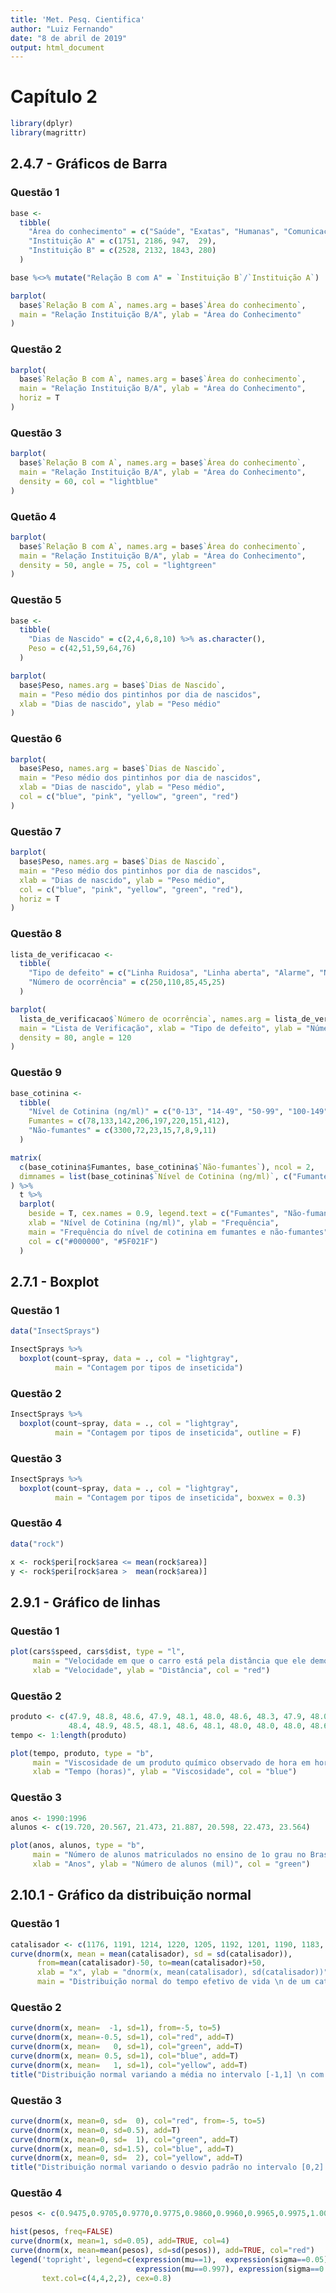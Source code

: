 ```yaml
---
title: 'Met. Pesq. Cientifica'
author: "Luiz Fernando"
date: "8 de abril de 2019"
output: html_document
---
```


# Capítulo 2

```r
library(dplyr)
library(magrittr)
```

## 2.4.7 - Gráficos de Barra

### Questão 1

```r
base <- 
  tibble(
    "Área do conhecimento" = c("Saúde", "Exatas", "Humanas", "Comunicação"),
    "Instituição A" = c(1751, 2186, 947,  29),
    "Instituição B" = c(2528, 2132, 1843, 280)
  )

base %<>% mutate("Relação B com A" = `Instituição B`/`Instituição A`)

barplot(
  base$`Relação B com A`, names.arg = base$`Área do conhecimento`,
  main = "Relação Instituição B/A", ylab = "Área do Conhecimento"
)
```

### Questão 2

```r
barplot(
  base$`Relação B com A`, names.arg = base$`Área do conhecimento`,
  main = "Relação Instituição B/A", ylab = "Área do Conhecimento",
  horiz = T
)
```

### Questão 3

```r
barplot(
  base$`Relação B com A`, names.arg = base$`Área do conhecimento`,
  main = "Relação Instituição B/A", ylab = "Área do Conhecimento",
  density = 60, col = "lightblue"
)
```

### Quetão 4

```r
barplot(
  base$`Relação B com A`, names.arg = base$`Área do conhecimento`,
  main = "Relação Instituição B/A", ylab = "Área do Conhecimento",
  density = 50, angle = 75, col = "lightgreen"
)
```

### Questão 5

```r
base <- 
  tibble(
    "Dias de Nascido" = c(2,4,6,8,10) %>% as.character(),
    Peso = c(42,51,59,64,76)
  )

barplot(
  base$Peso, names.arg = base$`Dias de Nascido`,
  main = "Peso médio dos pintinhos por dia de nascidos",
  xlab = "Dias de nascido", ylab = "Peso médio"
)
```

### Questão 6

```r
barplot(
  base$Peso, names.arg = base$`Dias de Nascido`,
  main = "Peso médio dos pintinhos por dia de nascidos",
  xlab = "Dias de nascido", ylab = "Peso médio",
  col = c("blue", "pink", "yellow", "green", "red")
)
```

### Questão 7

```r
barplot(
  base$Peso, names.arg = base$`Dias de Nascido`,
  main = "Peso médio dos pintinhos por dia de nascidos",
  xlab = "Dias de nascido", ylab = "Peso médio",
  col = c("blue", "pink", "yellow", "green", "red"),
  horiz = T
)
```
 
### Questão 8

```r
lista_de_verificacao <- 
  tibble(
    "Tipo de defeito" = c("Linha Ruidosa", "Linha aberta", "Alarme", "Não responde", "Não toca"),
    "Número de ocorrência" = c(250,110,85,45,25)
  )

barplot(
  lista_de_verificacao$`Número de ocorrência`, names.arg = lista_de_verificacao$`Tipo de defeito`,
  main = "Lista de Verificação", xlab = "Tipo de defeito", ylab = "Número de ocorrência",
  density = 80, angle = 120
)
```

### Questão 9

```r
base_cotinina <- 
  tibble(
    "Nível de Cotinina (ng/ml)" = c("0-13", "14-49", "50-99", "100-149", "150-199", "200-249", "250-299", "300+"),
    Fumantes = c(78,133,142,206,197,220,151,412),
    "Não-fumantes" = c(3300,72,23,15,7,8,9,11)
  )

matrix(
  c(base_cotinina$Fumantes, base_cotinina$`Não-fumantes`), ncol = 2,
  dimnames = list(base_cotinina$`Nível de Cotinina (ng/ml)`, c("Fumantes", "Não-fumantes"))
) %>% 
  t %>% 
  barplot(
    beside = T, cex.names = 0.9, legend.text = c("Fumantes", "Não-fumantes"),
    xlab = "Nível de Cotinina (ng/ml)", ylab = "Frequência",
    main = "Frequência do nível de cotinina em fumantes e não-fumantes",
    col = c("#000000", "#5F021F")
  )
```

## 2.7.1 - Boxplot

### Questão 1

```r
data("InsectSprays")

InsectSprays %>% 
  boxplot(count~spray, data = ., col = "lightgray",
          main = "Contagem por tipos de inseticida")
```

### Questão 2

```r
InsectSprays %>% 
  boxplot(count~spray, data = ., col = "lightgray",
          main = "Contagem por tipos de inseticida", outline = F)
```

### Questão 3

```r
InsectSprays %>% 
  boxplot(count~spray, data = ., col = "lightgray",
          main = "Contagem por tipos de inseticida", boxwex = 0.3)
```

### Questão 4

```r
data("rock")

x <- rock$peri[rock$area <= mean(rock$area)]
y <- rock$peri[rock$area >  mean(rock$area)]
```

## 2.9.1 - Gráfico de linhas

### Questão 1

```r
plot(cars$speed, cars$dist, type = "l",
     main = "Velocidade em que o carro está pela distância que ele demora a parar",
     xlab = "Velocidade", ylab = "Distância", col = "red")
```

### Questão 2

```r
produto <- c(47.9, 48.8, 48.6, 47.9, 48.1, 48.0, 48.6, 48.3, 47.9, 48.0, 47.2, 48.3,
             48.4, 48.9, 48.5, 48.1, 48.6, 48.1, 48.0, 48.0, 48.0, 48.6, 47.5, 48.3)
tempo <- 1:length(produto)

plot(tempo, produto, type = "b", 
     main = "Viscosidade de um produto químico observado de hora em hora",
     xlab = "Tempo (horas)", ylab = "Viscosidade", col = "blue")
```

### Questão 3

```r
anos <- 1990:1996
alunos <- c(19.720, 20.567, 21.473, 21.887, 20.598, 22.473, 23.564)

plot(anos, alunos, type = "b", 
     main = "Número de alunos matriculados no ensino de 1o grau no Brasil nos anos de 1990 a 1996",
     xlab = "Anos", ylab = "Número de alunos (mil)", col = "green")
```

## 2.10.1 - Gráfico da distribuição normal

### Questão 1

```r
catalisador <- c(1176, 1191, 1214, 1220, 1205, 1192, 1201, 1190, 1183, 1185)
curve(dnorm(x, mean = mean(catalisador), sd = sd(catalisador)), 
      from=mean(catalisador)-50, to=mean(catalisador)+50, 
      xlab = "x", ylab = "dnorm(x, mean(catalisador), sd(catalisador))",
      main = "Distribuição normal do tempo efetivo de vida \n de um catalisador usado em reações químicas")
```

### Questão 2

```r
curve(dnorm(x, mean=  -1, sd=1), from=-5, to=5)
curve(dnorm(x, mean=-0.5, sd=1), col="red", add=T)
curve(dnorm(x, mean=   0, sd=1), col="green", add=T)
curve(dnorm(x, mean= 0.5, sd=1), col="blue", add=T)
curve(dnorm(x, mean=   1, sd=1), col="yellow", add=T)
title("Distribuição normal variando a média no intervalo [-1,1] \n com tamanho de passo igual a 0.5 e desvio padrão igual a 1")
```

### Questão 3

```r
curve(dnorm(x, mean=0, sd=  0), col="red", from=-5, to=5)
curve(dnorm(x, mean=0, sd=0.5), add=T)
curve(dnorm(x, mean=0, sd=  1), col="green", add=T)
curve(dnorm(x, mean=0, sd=1.5), col="blue", add=T)
curve(dnorm(x, mean=0, sd=  2), col="yellow", add=T)
title("Distribuição normal variando o desvio padrão no intervalo [0,2] \n com tamanho de passo igual a 0.5 e média igual a 0")
```

### Questão 4

```r
pesos <- c(0.9475,0.9705,0.9770,0.9775,0.9860,0.9960,0.9965,0.9975,1.0050,1.0075,1.0100,1.0175,1.0180,1.02000,1.0250)

hist(pesos, freq=FALSE)
curve(dnorm(x, mean=1, sd=0.05), add=TRUE, col=4)
curve(dnorm(x, mean=mean(pesos), sd=sd(pesos)), add=TRUE, col="red")
legend('topright', legend=c(expression(mu==1),  expression(sigma==0.05),
                            expression(mu==0.997), expression(sigma==0.022)), 
       text.col=c(4,4,2,2), cex=0.8)
```

